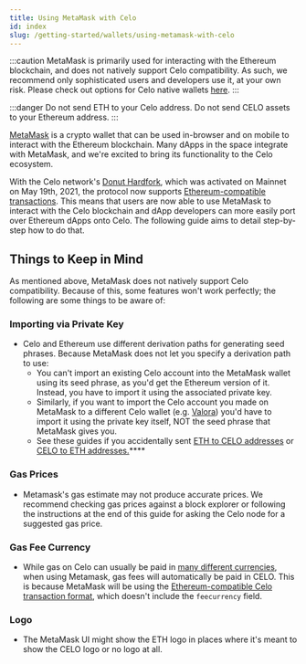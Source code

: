 ```yaml
---
title: Using MetaMask with Celo
id: index
slug: /getting-started/wallets/using-metamask-with-celo
---
```


:::caution
MetaMask is primarily used for interacting with the Ethereum blockchain, and does not natively support Celo compatibility. As such, we recommend only sophisticated users and developers use it, at your own risk. Please check out options for Celo native wallets [here](https://docs.celo.org/getting-started/wallets).
:::

:::danger
Do not send ETH to your Celo address. Do not send CELO assets to your Ethereum address.
:::

[MetaMask](https://metamask.io/) is a crypto wallet that can be used in-browser and on mobile to interact with the Ethereum blockchain. Many dApps in the space integrate with MetaMask, and we're excited to bring its functionality to the Celo ecosystem.

With the Celo network's [Donut Hardfork](https://github.com/celo-org/celo-proposals/blob/master/CIPs/cip-0027.md), which was activated on Mainnet on May 19th, 2021, the protocol now supports [Ethereum-compatible transactions](https://github.com/celo-org/celo-proposals/blob/master/CIPs/cip-0035.md). This means that users are now able to use MetaMask to interact with the Celo blockchain and dApp developers can more easily port over Ethereum dApps onto Celo. The following guide aims to detail step-by-step how to do that.

## **Things to Keep in Mind**

As mentioned above, MetaMask does not natively support Celo compatibility. Because of this, some features won't work perfectly; the following are some things to be aware of:

### **Importing via Private Key**

* Celo and Ethereum use different derivation paths for generating seed phrases. Because MetaMask does not let you specify a derivation path to use:
  * You can't import an existing Celo account into the MetaMask wallet using its seed phrase, as you'd get the Ethereum version of it. Instead, you have to import it using the associated private key.
  * Similarly, if you want to import the Celo account you made on MetaMask to a different Celo wallet \(e.g. [Valora](https://valoraapp.com/)\) you'd have to import it using the private key itself, NOT the seed phrase that MetaMask gives you.
  * See these guides if you accidentally sent [ETH to CELO addresses](https://docs.celo.org/celo-owner-guide/celo-recovery) or [CELO to ETH addresses.](https://docs.celo.org/celo-owner-guide/eth-recovery)\*\*\*\*

### **Gas Prices**

* Metamask's gas estimate may not produce accurate prices. We recommend checking gas prices against a block explorer or following the instructions at the end of this guide for asking the Celo node for a suggested gas price.

### Gas Fee Currency

* While gas on Celo can usually be paid in [many different currencies](https://docs.celo.org/celo-codebase/protocol/transactions/erc20-transaction-fees), when using Metamask, gas fees will automatically be paid in CELO. This is because MetaMask will be using the [Ethereum-compatible Celo transaction format](https://github.com/celo-org/celo-proposals/blob/master/CIPs/cip-0035.md), which doesn't include the `feecurrency` field.

### Logo

* The MetaMask UI might show the ETH logo in places where it's meant to show the CELO logo or no logo at all.
